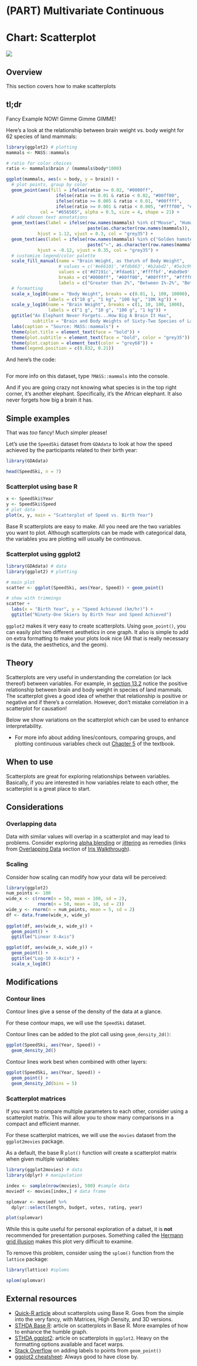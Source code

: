 # (PART) Multivariate Continuous {-}

# Chart: Scatterplot {#scatter}

![](images/banners/banner_scatterplot.png)

## Overview

This section covers how to make scatterplots

## tl;dr
Fancy Example NOW! Gimme Gimme GIMME!

<!-- Explanation: -->
Here's a look at the relationship between brain weight vs. body weight for 62 species of land mammals:

```r
library(ggplot2) # plotting
mammals <- MASS::mammals

# ratio for color choices
ratio <- mammals$brain / (mammals$body*1000)

ggplot(mammals, aes(x = body, y = brain)) + 
  # plot points, group by color
  geom_point(aes(fill = ifelse(ratio >= 0.02, "#0000ff",
                   ifelse(ratio >= 0.01 & ratio < 0.02, "#00ff00", 
                   ifelse(ratio >= 0.005 & ratio < 0.01, "#00ffff",
                   ifelse(ratio >= 0.001 & ratio < 0.005, "#ffff00", "#ffffff"))))), 
             col = "#656565", alpha = 0.5, size = 4, shape = 21) +
  # add chosen text annotations
  geom_text(aes(label = ifelse(row.names(mammals) %in% c("Mouse", "Human", "Asian elephant", "Chimpanzee", "Owl monkey", "Ground squirrel"),
                               paste(as.character(row.names(mammals)), "→", sep = " "),'')),
            hjust = 1.12, vjust = 0.3, col = "grey35") +
  geom_text(aes(label = ifelse(row.names(mammals) %in% c("Golden hamster", "Kangaroo", "Water opossum", "Cow"), 
                               paste("←", as.character(row.names(mammals)), sep = " "),'')),
            hjust = -0.12, vjust = 0.35, col = "grey35") +
  # customize legend/color palette
  scale_fill_manual(name = "Brain Weight, as the\n% of Body Weight",
                    # values = c('#e66101','#fdb863','#b2abd2','#5e3c99'),
                    values = c('#d7191c','#fdae61','#ffffbf','#abd9e9','#2c7bb6'),
                    breaks = c("#0000ff", "#00ff00", "#00ffff", "#ffff00", "#ffffff"),
                    labels = c("Greater than 2%", "Between 1%-2%", "Between 0.5%-1%", "Between 0.1%-0.5%", "Less than 0.1%")) +
  # formatting
  scale_x_log10(name = "Body Weight", breaks = c(0.01, 1, 100, 10000),
                labels = c("10 g", "1 kg", "100 kg", "10K kg")) +
  scale_y_log10(name = "Brain Weight", breaks = c(1, 10, 100, 1000),
                labels = c("1 g", "10 g", "100 g", "1 kg")) +
  ggtitle("An Elephant Never Forgets...How Big A Brain It Has", 
          subtitle = "Brain and Body Weights of Sixty-Two Species of Land Mammals") +
  labs(caption = "Source: MASS::mammals") +
  theme(plot.title = element_text(face = "bold")) +
  theme(plot.subtitle = element_text(face = "bold", color = "grey35")) +
  theme(plot.caption = element_text(color = "grey68")) +
  theme(legend.position = c(0.832, 0.21))
```

And here's the code:
```r
```

For more info on this dataset, type `?MASS::mammals` into the console. 

And if you are going crazy not knowing what species is in the top right corner, it's another elephant. Specifically, it's the African elephant. It also never forgets how big a brain it has. <i class="far fa-smile-beam"></i>

## Simple examples
<!-- Simplify Note -->
That was *too* fancy! Much simpler please!
 
<!-- Simple Explanation of Data: -->
Let's use the `SpeedSki` dataset from `GDAdata` to look at how the speed achieved by the participants related to their birth year:
```r
library(GDAdata)

head(SpeedSki, n = 7)
```

### Scatterplot using base R
```r
x <- SpeedSki$Year
y <- SpeedSki$Speed
# plot data
plot(x, y, main = "Scatterplot of Speed vs. Birth Year")
```

<!-- Base R Plot Explanation -->
Base R scatterplots are easy to make. All you need are the two variables you want to plot. Although scatterplots can be made with categorical data, the variables you are plotting will usually be continuous.

### Scatterplot using ggplot2
```r
library(GDAdata) # data
library(ggplot2) # plotting

# main plot
scatter <- ggplot(SpeedSki, aes(Year, Speed)) + geom_point()

# show with trimmings
scatter +
  labs(x = "Birth Year", y = "Speed Achieved (km/hr)") +
  ggtitle("Ninety-One Skiers by Birth Year and Speed Achieved")

```

<!-- ggplot2 explanation -->
`ggplot2` makes it very easy to create scatterplots. Using `geom_point()`, you can easily plot two different aesthetics in one graph. It also is simple to add on extra formatting to make your plots look nice (All that is really necessary is the data, the aesthetics, and the geom).

## Theory

Scatterplots are very useful in understanding the correlation (or lack thereof) between variables.  For example, in [section 13.2](scatter.html#tldr-7) notice the positive relationship between brain and body weight in species of land mammals. The scatterplot gives a good idea of whether that relationship is positive or negative and if there's a correlation.  However, don't mistake correlation in a scatterplot for causation! 

Below we show variations on the scatterplot which can be used to enhance interpretability.

<!-- *Link to textbook -->
*   For more info about adding lines/contours, comparing groups, and plotting continuous variables check out [Chapter 5](http://www.gradaanwr.net/content/ch05/){target="_blank"} of the textbook.

## When to use
<!-- Quick Note on When to use this plot -->
Scatterplots are great for exploring relationships between variables. Basically, if you are interested in how variables relate to each other, the scatterplot is a great place to start.

## Considerations

<!-- *   List of things to pay attention to with examples -->
### Overlapping data
Data with similar values will overlap in a scatterplot and may lead to problems. Consider exploring [alpha blending](iris.html#aside-example-where-alpha-blending-works) or [jittering](iris.html#second-jittering) as remedies (links from [Overlapping Data](iris.html#overlapping-data) section of [Iris Walkthrough](iris.html)).

### Scaling
Consider how scaling can modify how your data will be perceived:
```r
library(ggplot2)
num_points <- 100
wide_x <- c(rnorm(n = 50, mean = 100, sd = 2), 
            rnorm(n = 50, mean = 10, sd = 2))
wide_y <- rnorm(n = num_points, mean = 5, sd = 2)
df <- data.frame(wide_x, wide_y)
  
ggplot(df, aes(wide_x, wide_y)) +
  geom_point() +
  ggtitle("Linear X-Axis")

ggplot(df, aes(wide_x, wide_y)) +
  geom_point() +
  ggtitle("Log-10 X-Axis") +
  scale_x_log10()

```

## Modifications

### Contour lines
<!-- blurb -->
Contour lines give a sense of the density of the data at a glance.

For these contour maps, we will use the `SpeedSki` dataset.

Contour lines can be added to the plot call using `geom_density_2d()`:
```r
ggplot(SpeedSki, aes(Year, Speed)) + 
  geom_density_2d() 
```

Contour lines work best when combined with other layers:
```r
ggplot(SpeedSki, aes(Year, Speed)) + 
  geom_point() + 
  geom_density_2d(bins = 5)
```

### Scatterplot matrices
If you want to compare multiple parameters to each other, consider using a scatterplot matrix. This will allow you to show many comparisons in a compact and efficient manner.

For these scatterplot matrices, we will use the `movies` dataset from the `ggplot2movies` package.

As a default, the base R `plot()` function will create a scatterplot matrix when given multiple variables:
```r
library(ggplot2movies) # data
library(dplyr) # manipulation

index <- sample(nrow(movies), 500) #sample data
moviedf <- movies[index,] # data frame

splomvar <- moviedf %>% 
  dplyr::select(length, budget, votes, rating, year)

plot(splomvar)
```

While this is quite useful for personal exploration of a datset, it is **not** recommended for presentation purposes. Something called the [Hermann grid illusion](https://en.wikipedia.org/wiki/Grid_illusion){target="_blank"} makes this plot very difficult to examine.

To remove this problem, consider using the `splom()` function from the `lattice` package:
```r
library(lattice) #sploms

splom(splomvar)
```

## External resources
<!-- - []](){target="_blank"}: Links to resources with quick blurb -->
- [Quick-R article](https://www.statmethods.net/graphs/scatterplot.html){target="_blank"} about scatterplots using Base R. Goes from the simple into the very fancy, with Matrices, High Density, and 3D versions. 
- [STHDA Base R](http://www.sthda.com/english/wiki/scatter-plots-r-base-graphs){target="_blank"}: article on scatterplots in Base R. More examples of how to enhance the humble graph.
- [STHDA ggplot2](http://www.sthda.com/english/wiki/ggplot2-scatterplot-easy-scatter-plot-using-ggplot2-and-r-statistical-software){target="_blank"}: article on scatterplots in `ggplot2`. Heavy on the formatting options available and facet warps.
- [Stack Overflow](https://stackoverflow.com/questions/15624656/label-points-in-geom-point){target="_blank"} on adding labels to points from `geom_point()`
- [ggplot2 cheatsheet](https://www.rstudio.com/wp-content/uploads/2015/03/ggplot2-cheatsheet.pdf){target="_blank"}: Always good to have close by.




